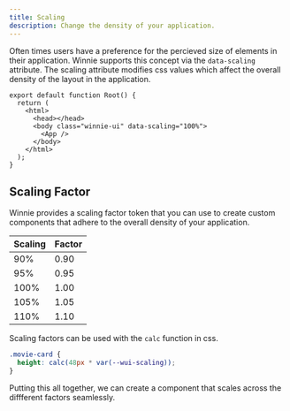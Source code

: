 ```yaml
---
title: Scaling
description: Change the density of your application.
---
```




Often times users have a preference for the percieved size of elements in their application. Winnie supports this concept via the `data-scaling` attribute. The scaling attribute modifies css values which affect the overall density of the layout in the application.

```tsx title="root.tsx" ins="class="winnie-ui"" ins="data-scaling="100%""
export default function Root() {
  return (
    <html>
      <head></head>
      <body class="winnie-ui" data-scaling="100%">
        <App />
      </body>
    </html>
  );
}
```

## Scaling Factor

Winnie provides a scaling factor token that you can use to create custom components that adhere to the overall density of your application.

| Scaling | Factor |
| ------- | ------ |
| 90%     | 0.90   |
| 95%     | 0.95   |
| 100%    | 1.00   |
| 105%    | 1.05   |
| 110%    | 1.10   |

Scaling factors can be used with the `calc` function in css.

```css title="movie-card.css" ins="var(--wui-scaling)"
.movie-card {
  height: calc(48px * var(--wui-scaling));
}
```

Putting this all together, we can create a component that scales across the diffferent factors seamlessly.

<MovieList />
